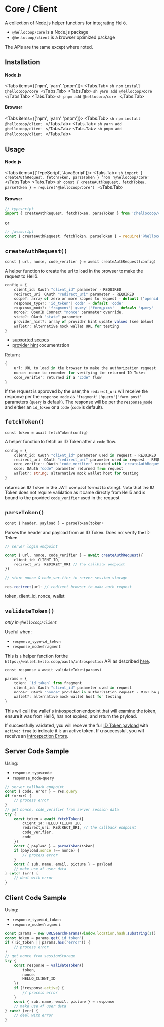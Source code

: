
# Core / Client

A collection of Node.js helper functions for integrating Hellō.

- `@hellocoop/core` is a Node.js package
- `@hellocoop/client` is a browser optimized package

The APIs are the same except where noted.

## Installation

#### Node.js

<Tabs items={['npm', 'yarn', 'pnpm']}>
  <Tabs.Tab>
    ```sh
    npm install @hellocoop/core
    ```
  </Tabs.Tab>
  <Tabs.Tab>
    ```sh
    yarn add @hellocoop/core
    ```
  </Tabs.Tab>
  <Tabs.Tab>
    ```sh
    pnpm add @hellocoop/core
    ```
  </Tabs.Tab>
</Tabs>

#### Browser 

<Tabs items={['npm', 'yarn', 'pnpm']}>
  <Tabs.Tab>
    ```sh
    npm install @hellocoop/client
    ```
  </Tabs.Tab>
  <Tabs.Tab>
    ```sh
    yarn add @hellocoop/client
    ```
  </Tabs.Tab>
  <Tabs.Tab>
    ```sh
    pnpm add @hellocoop/client
    ```
  </Tabs.Tab>
</Tabs>

## Usage

#### Node.js

<Tabs items={['TypeScript', 'JavaScript']}>
  <Tabs.Tab>
    ```sh
    import { createAuthRequest, fetchToken, parseToken } from '@hellocoop/core'
    ```
  </Tabs.Tab>
  <Tabs.Tab>
    ```sh
    const { createAuthRequest, fetchToken, parseToken } = require('@hellocoop/core')
    ```
  </Tabs.Tab>
</Tabs>

#### Browser
```typescript
// typescript
import { createAuthRequest, fetchToken, parseToken } from '@hellocoop/client'
```
or
```javascript
// javascript
const { createAuthRequest, fetchToken, parseToken } = require('@hellocoop/client')
```


## `createAuthRequest()`
`const { url, nonce, code_verifier } = await createAuthRequest(config)`

A helper function to create the url to load in the browser to make the request to Hellō.

```typescript
config = {
    client_id: OAuth "client_id" parameter - REQUIRED
    redirect_uri: OAuth "redirect_uri" parameter - REQUIRED
    scope?: array of zero or more scopes to request - default ['openid','name','email','picture']
    response_type?: 'id_token'|'code' - default 'code'
    response_mode?: 'fragment'|'query'|'form_post' - default 'query'
    nonce?: OpenID Connect "nonce" parameter override. 
    state?: OAuth "state" parameter
    provider_hint?: array of provider hint update values (see below)
    wallet?: alternative mock wallet URL for testing
}
```
- [supported scopes](./hello-scopes)
- [provider hint](./ux-reference#provider-hint) documentation

Returns
```typescript
{
    url: URL to load in the browser to make the authorization request
    nonce: nonce to remember for verifying the returned ID Token
    code_verifier: returned if a "code" flow
}
```

If the request is approved by the user, the `redirect_uri` will receive the response per the `response_mode` as `'fragment'|'query'|'form_post'` parameters (`query` is default). The response will be per the `response_mode` and either an `id_token` or a `code` (`code` is default).


## `fetchToken()`
`const token = await fetchToken(config)`

A helper function to fetch an ID Token after a `code` flow. 

```typescript
config = {
    client_id: OAuth "client_id" parameter used in request - REQUIRED
    redirect_uri: OAuth "redirect_uri" parameter used in request - REQUIRED
    code_verifier: OAuth "code_verifier" created with `createAuthRequest()`
    code: OAuth "code" parameter returned from request
    wallet?: string; alternative mock wallet host for testing
} 
```

returns an ID Token in the JWT compact format (a string). Note that the ID Token does not require validation as it came directly from Hellō and is bound to the provided `code_verifier` used in the request

## `parseToken()`
`const { header, payload } = parseToken(token)`

Parses the header and payload from an ID Token. Does not verify the ID Token.

```typescript
// server login endpoint 

const { url, nonce, code_verifier } = await createAuthRequest({
    client_id: CLIENT_ID,
    redirect_uri: REDIRECT_URI // the callback endpoint
})

// store nonce & code_verifier in server session storage

res.redirect(url) // redirect browser to make auth request
```

token, client_id, nonce, wallet

## `validateToken()`
*only in `@hellocoop/client`*

Useful when:
- `response_type=id_token`
- `response_mode=fragment`

This is a helper function for the `https://wallet.hello.coop/oauth/introspection` API as described [here](../Integrating-hello#id-token). 

`const response = await validateToken(params)`

```typescript
params = {
    token: `id_token` from fragment
    client_id: OAuth "client_id" parameter used in request
    nonce?: OAuth "nonce" provided in authorization request - MUST be provided if in request
    wallet?: alternative mock wallet host for testing
} 
```

This will call the wallet's introspection endpoint that will examine the token, ensure it was from Hellō, has not expired, and return the payload.

If successfully validated, you will receive the full [ID Token payload](../Integrating-hello#introspection-response) with `active: true` to indicate it is an active token. If unsuccessful, you will receive an [Introspection Errors](./errors#introspection).


## Server Code Sample

Using:
- `response_type=code`
- `response_mode=query` 

```typescript
// server callback endpoint
const { code, error } = res.query
if (error) {
    // process error
}
// get nonce, code_verifier from server session data
try {
    const token = await fetchToken({
        client_id: HELLO_CLIENT_ID,
        redirect_uri: REDIRECT_URI, // the callback endpoint
        code_verifier,
        code
    })
    const { payload } = parseToken(token)
    if (payload.nonce !== nonce) {
        // process error
    }
    const { sub, name, email, picture } = payload
    // make use of user data
} catch (err) {
    // deal with error
}
```


## Client Code Sample

Using:
- `response_type=id_token`
- `response_mode=fragment`

```typescript
const params = new URLSearchParams(window.location.hash.substring(1))
const token = params.get('id_token')
if (!id_token || params.has('error')) {
    // process error
}
// get nonce from sessionStorage
try {
    const response = validateToken({
        token, 
        nonce,
        HELLO_CLIENT_ID
    })
    if (!response.active) {
        // process error
    }
    const { sub, name, email, picture } = response
    // make use of user data
} catch (err) {
    // deal with error
}
```

